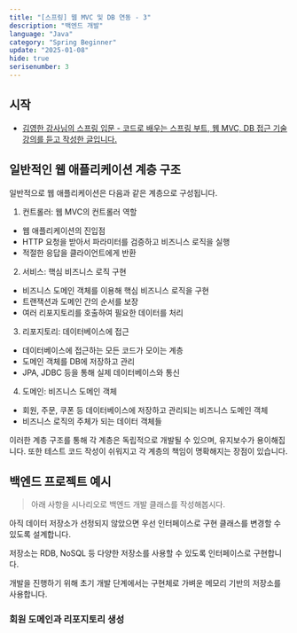 ```yaml
---
title: "[스프링] 웹 MVC 및 DB 연동 - 3"
description: "백엔드 개발"
language: "Java"
category: "Spring Beginner"
update: "2025-01-08"
hide: true
serisenumber: 3
---
```


## 시작

- [김영한 강사님의 스프링 입문 - 코드로 배우는 스프링 부트, 웹 MVC, DB 접근 기술 강의를 듣고 작성한 글입니다.](https://www.inflearn.com/course/%EC%8A%A4%ED%94%84%EB%A7%81-%EC%9E%85%EB%AC%B8-%EC%8A%A4%ED%94%84%EB%A7%81%EB%B6%80%ED%8A%B8/dashboard)

## 일반적인 웹 애플리케이션 계층 구조

일반적으로 웹 애플리케이션은 다음과 같은 계층으로 구성됩니다.

1. 컨트롤러: 웹 MVC의 컨트롤러 역할
  - 웹 애플리케이션의 진입점
  - HTTP 요청을 받아서 파라미터를 검증하고 비즈니스 로직을 실행
  - 적절한 응답을 클라이언트에게 반환

2. 서비스: 핵심 비즈니스 로직 구현
  - 비즈니스 도메인 객체를 이용해 핵심 비즈니스 로직을 구현
  - 트랜잭션과 도메인 간의 순서를 보장
  - 여러 리포지토리를 호출하여 필요한 데이터를 처리

3. 리포지토리: 데이터베이스에 접근
  - 데이터베이스에 접근하는 모든 코드가 모이는 계층
  - 도메인 객체를 DB에 저장하고 관리
  - JPA, JDBC 등을 통해 실제 데이터베이스와 통신

4. 도메인: 비즈니스 도메인 객체
  - 회원, 주문, 쿠폰 등 데이터베이스에 저장하고 관리되는 비즈니스 도메인 객체
  - 비즈니스 로직의 주체가 되는 데이터 객체들

이러한 계층 구조를 통해 각 계층은 독립적으로 개발될 수 있으며, 유지보수가 용이해집니다. 또한 테스트 코드 작성이 쉬워지고 각 계층의 책임이 명확해지는 장점이 있습니다.

## 백엔드 프로젝트 예시

> 아래 사항을 시나리오로 백엔드 개발 클래스를 작성해봅시다.

아직 데이터 저장소가 선정되지 않았으면 우선 인터페이스로 구현 클래스를 변경할 수 있도록 설계합니다.

저장소는 RDB, NoSQL 등 다양한 저장소를 사용할 수 있도록 인터페이스로 구현합니다.

개발을 진행하기 위해 초기 개발 단계에서는 구현체로 가벼운 메모리 기반의 저장소를 사용합니다.

### 회원 도메인과 리포지토리 생성